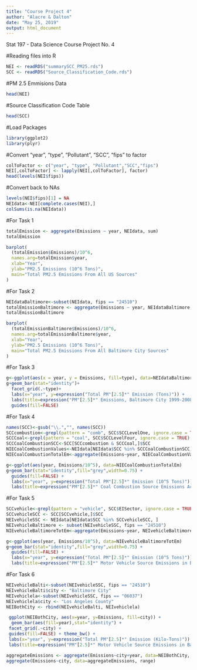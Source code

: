 ---
title: "Course Project 4"
author: "Alacre & Dalton"
date: "May 25, 2019"
output: html_document
---
Stat 197 - Data Science
Course Project No. 4 

#Reading files into R
```{r dataset, echo = TRUE}
NEI <- readRDS("summarySCC_PM25.rds")
SCC <- readRDS("Source_Classification_Code.rds")
```

#PM 2.5 Emmisions Data
```{r NEI, echo = TRUE}
head(NEI)
```
#Source Classification Code Table
```{r SCC, echo = TRUE}
head(SCC)
```

#Load Packages
```{r packages, echo = TRUE}
library(ggplot2)
library(plyr)
```

#Convert "year", "type", "Pollutant", "SCC", "fips" to factor
```{r convert, echo = TRUE}
colToFactor <- c("year", "type", "Pollutant","SCC","fips")
NEI[,colToFactor] <- lapply(NEI[,colToFactor], factor)
head(levels(NEI$fips))
```
#Convert back to NAs
```{r convertback, echo = TRUE}
levels(NEI$fips)[1] = NA
NEIdata<-NEI[complete.cases(NEI),]
colSums(is.na(NEIdata))
```

#For Task 1
```{r 1a, echo = FALSE}
totalEmission <- aggregate(Emissions ~ year, NEIdata, sum)
totalEmission
```
```{r 1b, echo = FALSE}
barplot(
  (totalEmission$Emissions)/10^6,
  names.arg=totalEmission$year,
  xlab="Year",
  ylab="PM2.5 Emissions (10^6 Tons)",
  main="Total PM2.5 Emissions From All US Sources"
)
```

#For Task 2
```{r 2a, echo=FALSE}
NEIdataBaltimore<-subset(NEIdata, fips == "24510")
totalEmissionBaltimore <- aggregate(Emissions ~ year, NEIdataBaltimore, sum)
totalEmissionBaltimore
```
```{r 2b, echo = FALSE}
barplot(
  (totalEmissionBaltimore$Emissions)/10^6,
  names.arg=totalEmissionBaltimore$year,
  xlab="Year",
  ylab="PM2.5 Emissions (10^6 Tons)",
  main="Total PM2.5 Emissions From All Baltimore City Sources"
)
```

#For Task 3
```{r 3, echo=FALSE}
g<-ggplot(aes(x = year, y = Emissions, fill=type), data=NEIdataBaltimore)
g+geom_bar(stat="identity")+
  facet_grid(.~type)+
  labs(x="year", y=expression("Total PM"[2.5]*" Emission (Tons)")) + 
  labs(title=expression("PM"[2.5]*" Emissions, Baltimore City 1999-2008 by Source Type"))+
  guides(fill=FALSE)
```

#For Task 4
```{r 4a, echo = FALSE}
names(SCC)<-gsub("\\.","", names(SCC))
SCCcombustion<-grepl(pattern = "comb", SCC$SCCLevelOne, ignore.case = TRUE)
SCCCoal<-grepl(pattern = "coal", SCC$SCCLevelFour, ignore.case = TRUE)
SCCCoalCombustionSCC<-SCC[SCCcombustion & SCCCoal,]$SCC
NIECoalCombustionValues<-NEIdata[NEIdata$SCC %in% SCCCoalCombustionSCC,]
NIECoalCombustionTotalEm<-aggregate(Emissions~year, NIECoalCombustionValues, sum)
```
```{r 4b, echo = FALSE }
g<-ggplot(aes(year, Emissions/10^5), data=NIECoalCombustionTotalEm)
g+geom_bar(stat="identity",fill="grey",width=0.75) +
  guides(fill=FALSE) +
  labs(x="year", y=expression("Total PM"[2.5]*" Emission (10^5 Tons)")) + 
  labs(title=expression("PM"[2.5]*" Coal Combustion Source Emissions Across US from 1999-2008"))
```

#For Task 5
```{r 5a, echo = FALSE}
SCCvehicle<-grepl(pattern = "vehicle", SCC$EISector, ignore.case = TRUE)
SCCvehicleSCC <- SCC[SCCvehicle,]$SCC
NEIvehicleSSC <- NEIdata[NEIdata$SCC %in% SCCvehicleSCC, ]
NEIvehicleBaltimore <- subset(NEIvehicleSSC, fips == "24510")
NIEvehicleBaltimoreTotEm<-aggregate(Emissions~year, NEIvehicleBaltimore, sum)
```
```{r 5b, echo = FALSE}
g<-ggplot(aes(year, Emissions/10^5), data=NIEvehicleBaltimoreTotEm)
g+geom_bar(stat="identity",fill="grey",width=0.75) +
  guides(fill=FALSE) +
  labs(x="year", y=expression("Total PM"[2.5]*" Emission (10^5 Tons)")) + 
  labs(title=expression("PM"[2.5]*" Motor Vehicle Source Emissions in Baltimore from 1999-2008"))
```

#For Task 6
```{r 6a, echo = FALSE}
NEIvehicleBalti<-subset(NEIvehicleSSC, fips == "24510")
NEIvehicleBalti$city <- "Baltimore City"
NEIvehiclela<-subset(NEIvehicleSSC, fips == "06037")
NEIvehiclela$city <- "Los Angeles County"
NEIBothCity <- rbind(NEIvehicleBalti, NEIvehiclela)
```
```{r 6b, echo = FALSE}
 ggplot(NEIBothCity, aes(x=year, y=Emissions, fill=city)) +
  geom_bar(aes(fill=year),stat="identity") +
 facet_grid(.~city) +
 guides(fill=FALSE) + theme_bw() +
 labs(x="year", y=expression("Total PM"[2.5]*" Emission (Kilo-Tons)")) + 
 labs(title=expression("PM"[2.5]*" Motor Vehicle Source Emissions in Baltimore & LA, 1999-2008"))
```
```{r 6c, echo = FALSE}
aggregateEmissions <- aggregate(Emissions~city+year, data=NEIBothCity, sum)
aggregate(Emissions~city, data=aggregateEmissions, range)
```
